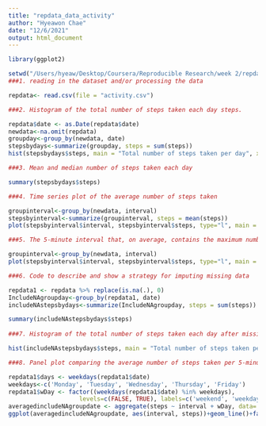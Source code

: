 ---
title: "repdata_data_activity"
author: "Hyeawon Chae"
date: "12/6/2021"
output: html_document
---

```{r}
library(ggplot2)

setwd("/Users/hyeaw/Desktop/Coursera/Reproducible Research/week 2/repdata_data_activity")
###1. reading in the dataset and/or processing the data

repdata<- read.csv(file = "activity.csv")

###2. Histogram of the total number of steps taken each day steps.

repdata$date <- as.Date(repdata$date)
newdata<-na.omit(repdata) 
groupday<-group_by(newdata, date)
stepsbydays<-summarize(groupday, steps = sum(steps))
hist(stepsbydays$steps, main = "Total number of steps taken per day", xlab = "Total number of steps")

###3. Mean and median number of steps taken each day

summary(stepsbydays$steps)

###4. Time series plot of the average number of steps taken

groupinterval<-group_by(newdata, interval)
stepsbyinterval<-summarize(groupinterval, steps = mean(steps))
plot(stepsbyinterval$interval, stepsbyinterval$steps, type="l", main = "Average number of steps taken per day",xlab = "interval", ylab = "Average number of steps")

###5. The 5-minute interval that, on average, contains the maximum number of steps

groupinterval<-group_by(newdata, interval)
plot(stepsbyinterval$interval, stepsbyinterval$steps, type="l", main = "Average number of steps taken per day",xlab = "interval", ylab = "Average number of steps")

###6. Code to describe and show a strategy for imputing missing data

repdata1 <- repdata %>% replace(is.na(.), 0)
IncludeNAgroupday<-group_by(repdata1, date)
includeNAstepsbydays<-summarize(IncludeNAgroupday, steps = sum(steps))

summary(includeNAstepsbydays$steps)
 
###7. Histogram of the total number of steps taken each day after missing values are imputed

hist(includeNAstepsbydays$steps, main = "Total number of steps taken per day with NA", xlab = "Total number of steps")

###8. Panel plot comparing the average number of steps taken per 5-minute interval across weekdays and weekends

repdata1$days <- weekdays(repdata1$date)
weekdays<-c('Monday', 'Tuesday', 'Wednesday', 'Thursday', 'Friday')
repdata1$wDay <- factor((weekdays(repdata1$date) %in% weekdays), 
                    levels=c(FALSE, TRUE), labels=c('weekend', 'weekday'))
averagedincludeNAgroupdate <- aggregate(steps ~ interval + wDay, data= includeNAgroupdate, mean)
ggplot(averagedincludeNAgroupdate, aes(interval, steps))+geom_line()+facet_grid(wDay ~ .)+labs(title="Interval vs average steps compare Weekend and Weekdays", x="Interval", y="Average Number of Steps")


```

